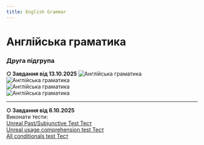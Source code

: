 ```yaml
---
title: English Grammar
---
```


# Англійська граматика

### Друга підгрупа


**○ Завдання від 13.10.2025**
![Англійська граматика](/img/engr2_1.jpg) \
![Англійська граматика](/img/engr2_2.jpg) \
![Англійська граматика](/img/engr2_3.jpg) \
![Англійська граматика](/img/engr2_4.jpg)

---

**○ Завдання від 6.10.2025** \
Виконати тести: \
[Unreal Past/Subjunctive Test
Тест](https://krnu.org/mod/quiz/view.php?id=39853) \
[Unreal usage comprehension test
Тест](https://krnu.org/mod/quiz/view.php?id=53051) \
[All conditionals test
Тест](https://krnu.org/mod/quiz/view.php?id=26803)
